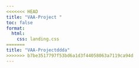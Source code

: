 ```yaml
---
<<<<<<< HEAD
title: "VAA-Project "
toc: false
format:
  html:
    css: landing.css
=======
title: "VAA-Projectddda"
>>>>>>> b7be3517797f53bd6a1d3f44058063a7119ca94d
---
```

